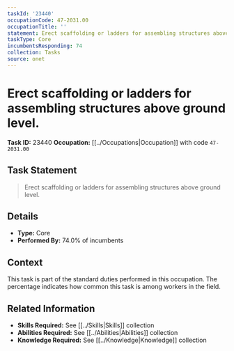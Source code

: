 ```yaml
---
taskId: '23440'
occupationCode: 47-2031.00
occupationTitle: ''
statement: Erect scaffolding or ladders for assembling structures above ground level.
taskType: Core
incumbentsResponding: 74
collection: Tasks
source: onet
---
```

# Erect scaffolding or ladders for assembling structures above ground level.

**Task ID:** 23440
**Occupation:** [[../Occupations|Occupation]] with code `47-2031.00`

## Task Statement

> Erect scaffolding or ladders for assembling structures above ground level.

## Details

- **Type:** Core
- **Performed By:** 74.0% of incumbents

## Context

This task is part of the standard duties performed in this occupation. The percentage indicates how common this task is among workers in the field.

## Related Information

- **Skills Required:** See [[../Skills|Skills]] collection
- **Abilities Required:** See [[../Abilities|Abilities]] collection
- **Knowledge Required:** See [[../Knowledge|Knowledge]] collection
